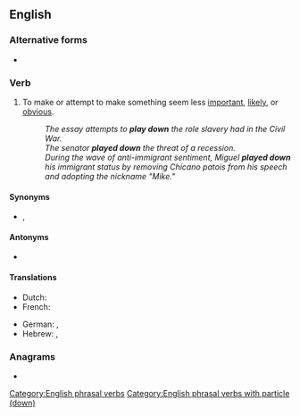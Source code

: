 {{also|playdown}}
==English==

===Alternative forms===
* {{l|en|downplay}}

===Verb===
{{en-verb|plays down|playing down|played down}}

# {{lb|en|idiomatic}} To make or attempt to make something seem less [[important]], [[likely]], or [[obvious]].
#: ''The essay attempts to '''play down''' the role slavery had in the Civil War.''
#: ''The senator '''played down''' the threat of a recession.''
#: ''During the wave of anti-immigrant sentiment, Miguel '''played down''' his immigrant status by removing Chicano patois from his speech and adopting the nickname "Mike."''

====Synonyms====
* {{sense|make to seem less important}} {{l|en|de-emphasize}}, {{l|en|downplay}}

====Antonyms====
* {{sense|make to seem less important}} {{l|en|play up}}

====Translations====
{{trans-top|make something seem less important}}
* Dutch: {{t+|nl|bagatelliseren}}
* French: {{t+|fr|minimiser}}
{{trans-mid}}
* German: {{t+|de|herunterspielen}}, {{t+|de|kleinreden}}
* Hebrew: {{t|he|גימד|alt=גִמֵּד|tr=giméd}}, {{t|he|הִצְנִיעַ|tr=hitsnía}}
{{trans-bottom}}

===Anagrams===
* {{anagrams|en|downplay}}

[[Category:English phrasal verbs]]
[[Category:English phrasal verbs with particle (down)]]